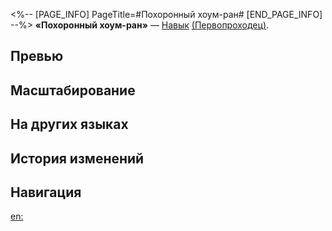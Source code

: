 <%-- [PAGE_INFO]
PageTitle=#Похоронный хоум-ран#
[END_PAGE_INFO] --%>
{{Навык Инфобокс
|Название         = Похоронный хоум-ран
|Изображение      = Навык Похоронный хоум-ран.png
|Персонаж         = Первопроходец (Разрушение)
|Тип              = Навык
|Тэг              = Взрывная атака
|УронСтойк        = 20 (основная цель)<br />10
|ЭнергияГен       = 30
|Энергия          = 
|Длительность     = 
|Описание         = Наносит выбранному противнику и соседним целям физический урон, равный {{Цвет|Выделенный|62,5%—137,5%}} от силы атаки Первопроходца.
|Свойство1        = 
|Масштабирование1 = 
}}
'''«Похоронный хоум-ран»''' — [[Навык]] [[(Первопроходец)]].

==Превью==
{{Превью
|Файл = Похоронный хоум-ран Превью
}}

==Масштабирование==
{{Масштабирование навыка
|62.5%;68.75%;75%;81.25%;87.5%;93.75%;101.56%;109.38%;117.19%;125%;131.25%;137.5%;143.75%;150%;156.25%
}}

==На других языках==
{{На других языках
|en   = RIP Home Run
|zhs  = 安息全垒打
|zht  = 安息全壘打
|ja   = {{Rubi|安息|あんそく}}ホームラン
|ko   = 안식 홈런
|es   = Carrera final
|fr   = Home run final
|ru   = Похоронный хоум-ран
|th   = RIP Home Run
|vi   = Trận Chiến Cuối Cùng
|de   = Todes-Homerun
|id   = RIP Home Run
|pt   = Home Run Fatal
}}

==История изменений==
{{История изменений|3.5}}

==Навигация==
{{Навык Навбокс|Первопроходец (Разрушение)}}

[[en:]]